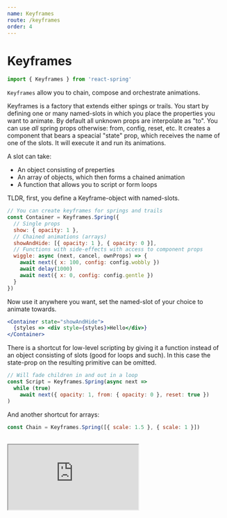 ```yaml
---
name: Keyframes
route: /keyframes
order: 4
---
```



# Keyframes

```jsx
import { Keyframes } from 'react-spring'
```

<p>
  <code>Keyframes</code> allow you to chain, compose and orchestrate animations.
</p>
<p>
  <span className="highlight">Keyframes is a factory that extends either spings or trails.</span> You start by defining one or many named-slots in which you place the properties you want to animate. By default all unknown props are interpolate as "to". You can use <i>all</i> spring props otherwise: from, config, reset, etc. It creates a component that bears a speacial "state" prop, which receives the name of one of the slots. It will execute it and run its animations.
</p>
<p>
  A slot can take:

  <ul>
    <li>An object consisting of preperties</li>
    <li>An array of objects, which then forms a chained animation</li>
    <li>A function that allows you to script or form loops</li>
  </ul>
</p>

TLDR, first, you define a Keyframe-object with named-slots.

```jsx
// You can create keyframes for springs and trails
const Container = Keyframes.Spring({
  // Single props
  show: { opacity: 1 },
  // Chained animations (arrays)
  showAndHide: [{ opacity: 1 }, { opacity: 0 }],
  // Functions with side-effects with access to component props
  wiggle: async (next, cancel, ownProps) => {
    await next({ x: 100, config: config.wobbly })
    await delay(1000)
    await next({ x: 0, config: config.gentle })
  }
})
```

Now use it anywhere you want, set the named-slot of your choice to animate towards.

```jsx
<Container state="showAndHide">
  {styles => <div style={styles}>Hello</div>}
</Container>
```

There is a shortcut for low-level scripting by giving it a function instead of an object consisting of slots (good for loops and such). In this case the state-prop on the resulting primitive can be omitted.

```jsx
// Will fade children in and out in a loop
const Script = Keyframes.Spring(async next =>
  while (true)
    await next({ opacity: 1, from: { opacity: 0 }, reset: true })
)
```

And another shortcut for arrays:

```jsx
const Chain = Keyframes.Spring([{ scale: 1.5 }, { scale: 1 }])
```

<br />

<iframe
  src="https://codesandbox.io/embed/vjmmp7xl10?fontsize=13&editorsize=60&hidenavigation=1&codemirror=1&module=%2Fsrc%2FDemo.js"
  style={{ width: '100%', height: 500, border: 0, borderRadius: 4, overflow: 'hidden' }}
  sandbox="allow-modals allow-forms allow-popups allow-scripts allow-same-origin" />

## Props

<p>
  <span className="highlight">The resulting component accepts <i>all</i> spring properties</span>: native, from, immediate, onRest, and so on.
</p>

<PropsTable of={KeyframesMock} />
